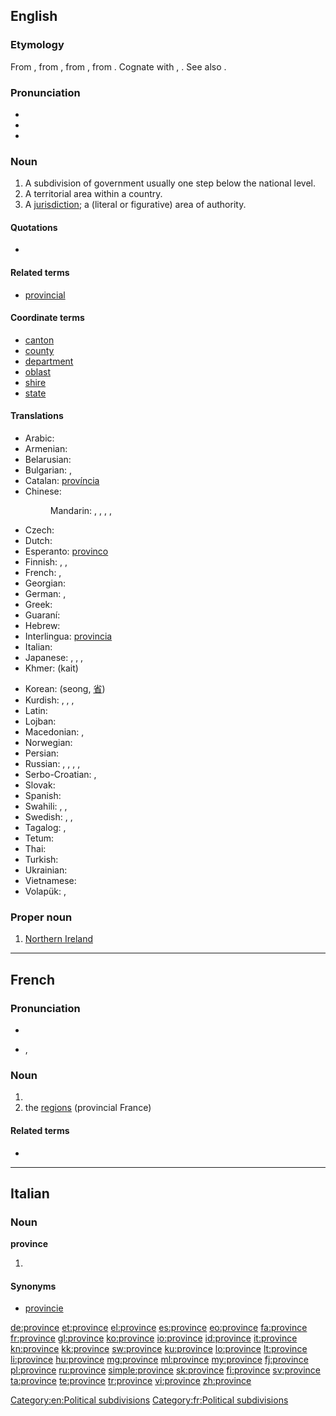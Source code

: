 ==English==
{{wikipedia|province}}

===Etymology===
From {{etyl|enm}} {{term|provynce|lang=enm}}, from {{etyl|fro}} {{recons|province|lang=fro}}, from {{etyl|la}} {{term|provincia|prōvincia|territory brought under Roman domination; official duty, office, charge, province|lang=la}}, from {{etyl|ine-pro|en}} {{recons|prōw-||right judge, master|lang=ine-pro}}. Cognate with {{etyl|got|-}} {{term|𐍆𐍂𐌰𐌿𐌾𐌰||lord, master|tr=frauja|lang=got}}, {{etyl|ang|-}} {{term|frea|frēa|ruler, lord, king, master|lang=ang}}. See also {{l|en|frow}}.

===Pronunciation===
* {{IPA|/pɹɒvins/}}
* {{audio|en-us-province.ogg|Audio (US)}}
* {{rhymes|ɪns}}

===Noun===
{{en-noun}}

# A subdivision of government usually one step below the national level.
# A territorial area within a country.
# A [[jurisdiction]]; a (literal or figurative) area of authority.

====Quotations====
* {{seeCites}}

====Related terms====
* [[provincial]]

====Coordinate terms====
* [[canton]]
* [[county]]
* [[department]]
* [[oblast]]
* [[shire]]
* [[state]]

====Translations====
{{trans-top|A subdivision of government usually one step below the national level}}
* Arabic: {{t-|ar|ولاية|f|tr=wilaaya}}
* Armenian: {{t-|hy|նահանգ|tr=nahang}}
* Belarusian: {{t-|be|вобласць|f|tr=vóblasc’}}
* Bulgarian: {{t-|bg|провинция|f|tr=provincija}}, {{t+|bg|област|f|tr=oblast}}
* Catalan: [[província]] {{f}}
* Chinese:
*: Mandarin: {{t-|cmn|省份|tr=shěngfèn|sc=Hani}}, {{t-|cmn|省|tr=shěng|sc=Hani}}, {{qualifier|Japanese prefecture}} {{t-|cmn|縣|sc=Hani}}, {{t-|cmn|县|tr=xiàn|sc=Hani}}, {{qualifier|state}} {{t-|cmn|州|tr=zhōu|sc=Hani}}
* Czech: {{t-|cs|provincie|f}}
* Dutch: {{t+|nl|provincie|f}}
* Esperanto: [[provinco]]
* Finnish: {{t+|fi|provinssi}}, {{t+|fi|maakunta}}, {{t+|fi|lääni}}
* French: {{t+|fr|province|f}}, {{qualifier|state}} {{t+|fr|état|m}}
* Georgian: {{t-|ka|მხარე|tr=mxare|sc=Geor}}
* German: {{t+|de|Provinz|f}}, {{t+|de|Land|n}}
* Greek: {{t+|el|επαρχία|f|tr=eparchía}}
* Guaraní: {{t|gn|okára}}
* Hebrew: {{t-|he|פרובינציה|tr=províntsya}}
* Interlingua: [[provincia]]
* Italian: {{t+|it|provincia|f}}
* Japanese: {{qualifier|prefecture}} {{t+|ja|県|tr=けん, ken}}, {{qualifier|region}} {{t+|ja|地方|tr=ちほう, chihō}}, {{qualifier|state, province}} {{t+|ja|州|tr=しゅう, shū}}, {{qualifier|Chinese province}} {{t+|ja|省|tr=しょう, shō}}
* Khmer: {{Khmr|[[ខេត្ត]]}} (kait)
{{trans-mid}}
* Korean: {{t+|ko|성|sc=Hang}} (seong, [[省]])
* Kurdish: {{t+|ku|parêzgeh|f}}, {{t+|ku|wîlayet|f}}, {{t+|ku|eyalet|f}}, {{t+|ku|mihafize|f}}
* Latin: {{t+|la|provincia}}
* Lojban: {{t-|jbo|gugypau}}
* Macedonian: {{t-|mk|покраина|f|tr=pokráina|sc=Cyrl}}, {{t-|mk|провинција|f|tr=províncija|sc=Cyrl}} 
* Norwegian: {{t-|no|provins|m}}
* Persian: {{t+|fa|استان|sc=fa-Arab}}
* Russian: {{qualifier|Russian oblast}} {{t+|ru|область|f|tr=óblast’}}, {{qualifier|Russian krai}} {{t+|ru|край|m|tr=kraj}}, {{qualifier|province}} {{t+|ru|провинция|tr=províncija}}, {{qualifier|state}} {{t+|ru|штат|m|tr=štat}}, {{qualifier|prefecture}} {{t+|ru|префектура|f|tr=prefektúra}}
* Serbo-Croatian: {{t-|sh|паланка|tr=palanka|sc=Cyrl}}, {{t-|sh|област|tr=oblast|sc=Cyrl}}
* Slovak: {{t-|sk|oblasť|f}}
* Spanish: {{t+|es|provincia|f}}
* Swahili: {{t+|sw|mkoa}}, {{t+|sw|jimbo}}, {{t+|sw|jimbo}}
* Swedish: {{t+|sv|provins|c}}, {{t+|sv|län|n}}, {{t+|sv|landskap|n}}
* Tagalog: {{t-|tl|probinsiya}}, {{t+|tl|lalawigan}}
* Tetum: {{tø|tet|provínsia}}
* Thai: {{t-|th|จังหวัด|sc=Thai}}
* Turkish: {{t+|tr|il}}
* Ukrainian: {{t-|uk|область|f|tr=óblast’}}
* Vietnamese: {{t+|vi|tỉnh}}
* Volapük: {{t+|vo|provin}}, {{qualifier|older word, obsolete}} {{t-|vo|plovin}}
{{trans-bottom}}

===Proper noun===
{{en-proper noun|head=the province}}

# {{British}} [[Northern Ireland]]

[[Category:en:Political subdivisions]]

----

==French==

===Pronunciation===
* {{audio|Fr-province.ogg|audio}}
* {{IPA|/pʁɔ.vɛ̃s/|lang=fr}}, {{X-SAMPA|/pRO.vE~s/}}

===Noun===
{{fr-noun|f}}

# {{l|en|province}}
# the [[regions]] (provincial France)

====Related terms====
* {{l|fr|provincial}}

[[Category:fr:Political subdivisions]]

----

==Italian==

===Noun===
'''province''' {{f|p}}

# {{plural of|[[provincia#Italian|provincia]]|lang=it}}

====Synonyms====
* [[provincie]]

[[de:province]]
[[et:province]]
[[el:province]]
[[es:province]]
[[eo:province]]
[[fa:province]]
[[fr:province]]
[[gl:province]]
[[ko:province]]
[[io:province]]
[[id:province]]
[[it:province]]
[[kn:province]]
[[kk:province]]
[[sw:province]]
[[ku:province]]
[[lo:province]]
[[lt:province]]
[[li:province]]
[[hu:province]]
[[mg:province]]
[[ml:province]]
[[my:province]]
[[fj:province]]
[[pl:province]]
[[ru:province]]
[[simple:province]]
[[sk:province]]
[[fi:province]]
[[sv:province]]
[[ta:province]]
[[te:province]]
[[tr:province]]
[[vi:province]]
[[zh:province]]